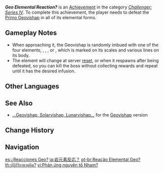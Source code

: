 {{Achievement Infobox
|id           = 82092
|order id     = 2092
|category     = Challenger: Series IV
|description  = Defeat the [[Primo Geovishap]] in all of its elemental forms.
|requirements = Defeat a {{Pyro}}, {{Hydro}}, {{Cryo}}, and {{Electro}} Primo Geovishap.
|primogems    = 10
|tracking     = 
|topic        = Primo Geovishap
}}
'''''Geo Elemental Reaction?''''' is an [[Achievement]] in the category ''[[Challenger: Series IV]]''. To complete this achievement, the player needs to defeat the [[Primo Geovishap]] in all of its elemental forms.

==Gameplay Notes==
* When approaching it, the Geovishap is randomly imbued with one of the four elements, {{Pyro}}, {{Hydro}}, {{Cryo}}, or {{Electro}}, which is marked on its scales and various lines on its body.
* The element will change at server [[reset]], or when it respawns after being defeated, so you can kill the boss without collecting rewards and repeat until it has the desired infusion.
<!--
==Trivia==

==Video Guides==
{{EVT
|video1   = 
|caption1 = 
}}
-->
==Other Languages==
{{Other Languages
|en      = Geo Elemental Reaction?
|zhs     = 岩元素反应？
|zhs_rm  = Yán Yuánsù Fǎnyìng?
|zht     = 岩元素反應？
|zht_rm  = Yán Yuánsù Fǎnyìng?
|zh_tl   = {{lex|Geo|zh}} Elemental Reaction?
|ja      = 岩元素反応？
|ja_rm   = Iwa Genso Hannou?
|ja_tl   = {{lex|Geo|ja}} Elemental Reaction?
|ko      = 바위 원소 반응?
|ko_tl   = {{lex|Geo|ko}} Elemental Reaction?
|es      = ¿Reacciones Geo?
|es_tl   = Geo Reactions?
|fr      = Réaction élémentaire Géo ?
|fr_tl   = Geo Elemental Reaction?
|ru      = Элементальная реакция Гео?
|ru_tl   = Geo Elemental Reaction?
|th      = ปฏิกิริยาธาตุหิน?
|th_rm   = 
|th_tl   = 
|vi      = Phản ứng nguyên tố Nham?
|vi_tl   = 
|de      = Eine Geo-Elementarreaktion?
|de_tl   = A Geo Elemental Reaction?
|id      = Reaksi Elemen Geo?
|id_tl   = Geo Elemental Reaction?
|pt      = Reação Elemental Geo?
|pt_tl   = Geo Elemental Reaction?
|tr      = Toprak Element Tepkimesi
|tr_tl   = {{Lex|Geo|tr}} Elemental Reaction
|it      = Reazione elementale di Geo?
|it_tl   = 
}}

==See Also==
* [[...Geovishap, Solarvishap, Lunarvishap...]] for the [[Geovishap]] version

==Change History==
{{Change History|2.0}}
<!--
==References==
{{Reflist}}
-->
==Navigation==
{{Achievement Navbox|Challenger: Series IV}}

[[es:¿Reacciones Geo?]]
[[ja:岩元素反応？]]
[[pt-br:Reação Elemental Geo?]]
[[th:ปฏิกิริยาธาตุหิน?]]
[[vi:Phản ứng nguyên tố Nham?]]